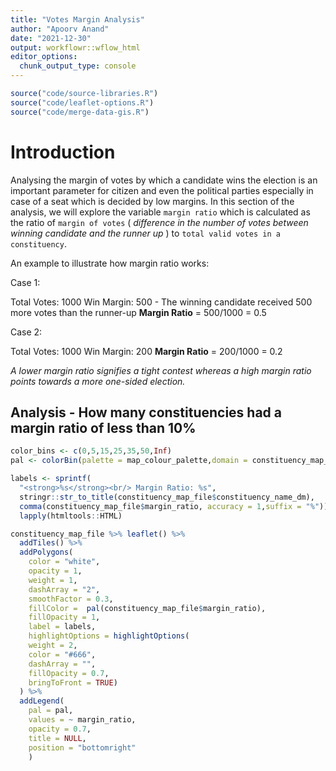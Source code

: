 ```yaml
---
title: "Votes Margin Analysis"
author: "Apoorv Anand"
date: "2021-12-30"
output: workflowr::wflow_html
editor_options:
  chunk_output_type: console
---
```


```r
source("code/source-libraries.R")
source("code/leaflet-options.R")
source("code/merge-data-gis.R")
```

# Introduction

Analysing the margin of votes by which a candidate wins the election is an important parameter for citizen and even the political parties especially in case of a seat which is decided by low margins. In this section of the analysis, we will explore the variable `margin ratio` which is calculated as the ratio of `margin of votes` ( _difference in the number of votes between winning candidate and the runner up_ ) to `total valid votes in a constituency`.

An example to illustrate how margin ratio works:

Case 1:

Total Votes: 1000
Win Margin: 500 - The winning candidate received 500 more votes than the runner-up
**Margin Ratio** = 500/1000 = 0.5 

Case 2:

Total Votes: 1000
Win Margin: 200
**Margin Ratio** = 200/1000 = 0.2

_A lower margin ratio signifies a tight contest whereas a high margin ratio points towards a more one-sided election._

## Analysis - How many constituencies had a margin ratio of less than 10%

```r

color_bins <- c(0,5,15,25,35,50,Inf)
pal <- colorBin(palette = map_colour_palette,domain = constituency_map_file$margin_ratio,bins = color_bins)

labels <- sprintf(
  "<strong>%s</strong><br/> Margin Ratio: %s",
  stringr::str_to_title(constituency_map_file$constituency_name_dm),
  comma(constituency_map_file$margin_ratio, accuracy = 1,suffix = "%")) %>% 
  lapply(htmltools::HTML)

constituency_map_file %>% leaflet() %>%
  addTiles() %>%
  addPolygons(
    color = "white",
    opacity = 1,
    weight = 1,
    dashArray = "2",
    smoothFactor = 0.3,
    fillColor =  pal(constituency_map_file$margin_ratio),
    fillOpacity = 1,
    label = labels,
    highlightOptions = highlightOptions(
    weight = 2,
    color = "#666",
    dashArray = "",
    fillOpacity = 0.7,
    bringToFront = TRUE)
  ) %>% 
  addLegend(
    pal = pal,
    values = ~ margin_ratio,
    opacity = 0.7,
    title = NULL,
    position = "bottomright"  
    )

```


